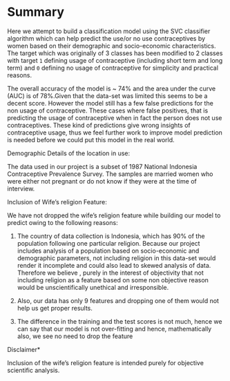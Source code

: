 # Summary


Here we attempt to build a classification model using the SVC classifier algorithm which can help predict the use/or no use contraceptives by women based on their demographic and socio-economic characteristics. The target which was originally of 3 classes has been modified to 2 classes with target `1` defining usage of contraceptive (including short term and long term) and `0` defining no usage of contraceptive for simplicity and practical reasons.

The overall accuracy of the model is  ~ 74% and the area under the curve (AUC) is of 78%.Given that the data-set was limited this seems to be a decent score. However the model still has a few false predictions for the non usage of contraceptive. These cases where false positives, that is predicting the usage of contraceptive when in fact the person does not use contraceptives. These kind of predictions give wrong insights of contraceptive usage, thus we feel further work to improve model prediction is needed before we could put this model in the real world.

Demographic Details of the location in use:

The data used in our project is a subset of 1987 National Indonesia Contraceptive Prevalence Survey. The samples are married women who were either not pregnant or do not know if they were at the time of interview.

Inclusion of Wife's religion Feature:

We have not dropped the wife's religion feature while building our model to predict owing to the following reasons:

1) The country of data collection is Indonesia, which has 90% of the population following one particular religion. Because our project includes analysis of a population based on socio-economic and demographic parameters, not including religion in this data-set would render it incomplete and could also lead to skewed analysis of data. Therefore we believe , purely in the interest of objectivity that not including religion as a feature based on some non objective reason would be unscientifically unethical and irresponsible.

2) Also, our data has only 9 features and dropping one of them would not help us get proper results.

3) The difference in the training and the test scores is not much, hence we can say that our model is not over-fitting and hence, mathematically also, we see no need to drop the feature


Disclaimer*

Inclusion of the wife's religion feature is intended purely for objective scientific analysis.